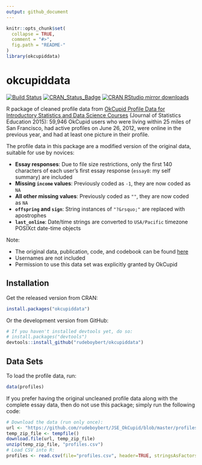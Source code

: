 ```yaml
---
output: github_document
---
```


<!-- README.md is generated from README.Rmd. Please edit that file -->

```r
knitr::opts_chunk$set(
  collapse = TRUE,
  comment = "#>",
  fig.path = "README-"
)
library(okcupiddata)
```


# okcupiddata

[![Build Status](https://travis-ci.org/rudeboybert/okcupiddata.png?branch=master)](https://travis-ci.org/rudeboybert/okcupiddata)
[![CRAN_Status_Badge](http://www.r-pkg.org/badges/version/okcupiddata)](http://cran.r-project.org/package=okcupiddata)
[![CRAN RStudio mirror downloads](http://cranlogs.r-pkg.org/badges/okcupiddata)](http://www.r-pkg.org/pkg/okcupiddata)

R package of cleaned profile data from [OkCupid Profile Data for Introductory 
Statistics and Data Science 
Courses](http://www.amstat.org/publications/jse/v23n2/kim.pdf) (Journal of 
Statistics Education 2015): 59,946 OkCupid users who were living within 25 miles
of San Francisco, had active profiles on June 26, 2012, were online in the 
previous year, and had at least one picture in their profile.

The profile data in this package are a modified version of the original data,
suitable for use by novices:

* **Essay responses**: Due to file size restrictions, only the first 140 characters
of each user's first essay response (`essay0`: my self summary) are included
* **Missing `income` values**: Previously coded as `-1`, they are now coded as `NA`
* **All other missing values**: Previously coded as `""`, they are now coded as `NA`
* **`offspring` and `sign`**: String instances of `"?&rsquo;"` are replaced with
apostrophes
* **`last_online`**: Date/time strings are converted to `USA/Pacific` timezone
POSIXct date-time objects

Note:

* The original data, publication, code, and codebook can be found
[here](https://github.com/rudeboybert/JSE_OkCupid)
* Usernames are not included
* Permission to use this data set was explicitly granted by OkCupid



## Installation

Get the released version from CRAN:

```r
install.packages("okcupiddata")
```

Or the development version from GitHub:

```r
# If you haven't installed devtools yet, do so:
# install.packages("devtools")
devtools::install_github("rudeboybert/okcupiddata")
```



## Data Sets

To load the profile data, run:

```r
data(profiles)
```

If you prefer having the original uncleaned profile data along with the complete
essay data, then do not use this package; simply run the following code:

```r
# Download the data (run only once):
url <- "https://github.com/rudeboybert/JSE_OkCupid/blob/master/profiles.csv.zip?raw=true"
temp_zip_file <- tempfile()
download.file(url, temp_zip_file)
unzip(temp_zip_file, "profiles.csv")
# Load CSV into R:
profiles <- read.csv(file="profiles.csv", header=TRUE, stringsAsFactors = FALSE)
```

